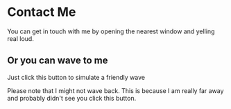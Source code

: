 # Contact Me

You can get in touch with me by opening the nearest window and yelling real loud.

## Or you can wave to me

Just click this button to simulate a friendly wave

Please note that I might not wave back. This is because I am really far away and probably didn't see you click this button.
